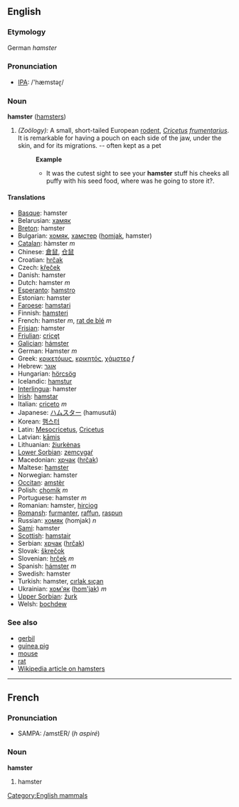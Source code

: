 ==English==
===Etymology===
German ''hamster''

=== Pronunciation ===
*[[w:IPA|IPA]]: /'hæmstəɽ/

=== Noun ===
'''hamster''' ([[hamsters]])

#''(Zoölogy):'' A small, short-tailed European [[rodent]], ''[[Cricetus]] [[frumentarius]]''. It is remarkable for having a pouch on each side of the jaw, under the skin, and for its migrations. -- often kept as a pet 
#:'''Example'''
#:*It was the cutest sight to see your '''hamster''' stuff his cheeks all puffy with his seed food, where was he going to store it?.

==== Translations ====
*[[Basque]]: hamster
*Belarusian: [[хамяк]]
*[[Breton]]: hamster
*Bulgarian: [[хомяк]], [[хамстер]] ([[homjak]], hamster)
*[[Catalan]]: hàmster ''m''
*Chinese: [[倉鼠]], [[仓鼠]]
*Croatian: [[hrčak]]
*Czech: [[křeček]]
*Danish: hamster
*Dutch: hamster ''m''
*[[Esperanto]]: [[hamstro]]
*Estonian: hamster
*[[Faroese]]: [[hamstari]]
*Finnish: [[hamsteri]]
*French: hamster ''m'', [[rat de blé]] ''m''
*[[Frisian]]: hamster
*[[Friulian]]: [[cricęt]]
*[[Galician]]: [[hámster]]
*German: Hamster ''m''
*Greek: [[κρικετόμυς]], [[κρικητός]], [[χάμστερ]] ''f''
*Hebrew: [[אוגר]]
*Hungarian: [[hörcsög]]
*Icelandic: [[hamstur]]
*[[Interlingua]]: hamster
*[[Irish]]: [[hamstar]]
*Italian: [[criceto]] ''m''
*Japanese: [[ハムスター]] (hamusutā)
*Korean: [[햄스터]]
*Latin: [[Mesocricetus]], [[Cricetus]]<!-- move if these are scientific names only -->
*Latvian: [[kāmis]]
*Lithuanian: [[žiurkėnas]]
*[[Lower Sorbian]]: [[zemcygaŕ]]
*Macedonian: [[хрчак]] ([[hrčak]])
*Maltese: [[ħamster]]
*Norwegian: hamster
*[[Occitan]]: [[amstèr]]
*Polish: [[chomik]] ''m''
*Portuguese: hamster ''m''
*Romanian: hamster, [[hirciog]]
*[[Romansh]]: [[furmanter]], [[raffun]], [[raspun]]
*Russian: [[хомяк]] (homjak) ''n''
*[[Sami]]: hamster
*[[Scottish]]: [[hamstair]]
*Serbian: [[хрчак]] ([[hrčak]])
*Slovak: [[škrečok]]
*Slovenian: [[hrček]] ''m''
*Spanish: [[hámster]] ''m''
*Swedish: hamster
*Turkish: hamster, [[cırlak sıçan]]
*Ukrainian: [[хом'як]] ([[hom'jak]]) ''m''
*[[Upper Sorbian]]: [[žurk]]
*Welsh: [[bochdew]]

===See also===
*[[gerbil]]
*[[guinea pig]]
*[[mouse]]
*[[rat]]
*[[w:Hamster|Wikipedia article on hamsters]]

[[Category:English mammals]]
----
==French==
===Pronunciation===
*SAMPA: /amstER/ (''h aspiré'')
===Noun===
'''hamster'''

# hamster